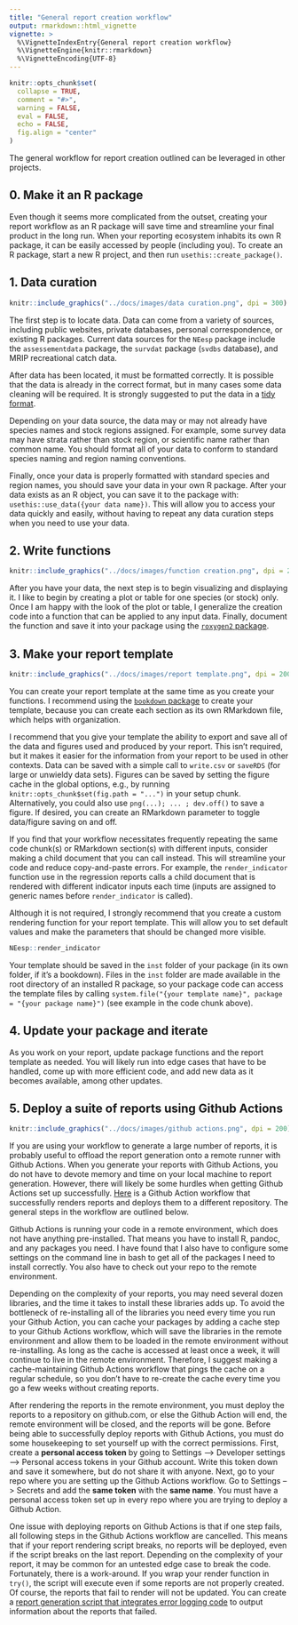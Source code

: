 ```yaml
---
title: "General report creation workflow"
output: rmarkdown::html_vignette
vignette: >
  %\VignetteIndexEntry{General report creation workflow}
  %\VignetteEngine{knitr::rmarkdown}
  %\VignetteEncoding{UTF-8}
---
```


```r
knitr::opts_chunk$set(
  collapse = TRUE,
  comment = "#>",
  warning = FALSE,
  eval = FALSE,
  echo = FALSE,
  fig.align = "center"
)
```

The general workflow for report creation outlined can be leveraged in other projects. 

## 0. Make it an R package

Even though it seems more complicated from the outset, creating your report workflow as an R package will save time and streamline your final product in the long run. When your reporting ecosystem inhabits its own R package, it can be easily accessed by people (including you). To create an R package, start a new R project, and then run `usethis::create_package()`.

## 1. Data curation

```r
knitr::include_graphics("../docs/images/data curation.png", dpi = 300)
```

The first step is to locate data. Data can come from a variety of sources, including public websites, private databases, personal correspondence, or existing R packages.  Current data sources for the `NEesp` package include the `assessementdata` package, the `survdat` package (`svdbs` database), and MRIP recreational catch data. 

After data has been located, it must be formatted correctly. It is possible that the data is already in the correct format, but in many cases some data cleaning will be required. It is strongly suggested to put the data in a [tidy format](https://cran.r-project.org/web/packages/tidyr/vignettes/tidy-data.html).

Depending on your data source, the data may or may not already have species names and stock regions assigned. For example, some survey data may have strata rather than stock region, or scientific name rather than common name. You should format all of your data to conform to standard species naming and region naming conventions.

Finally, once your data is properly formatted with standard species and region names, you should save your data in your own R package. After your data exists as an R object, you can save it to the package with: `usethis::use_data({your data name})`. This will allow you to access your data quickly and easily, without having to repeat any data curation steps when you need to use your data.

## 2. Write functions

```r
knitr::include_graphics("../docs/images/function creation.png", dpi = 200)
```

After you have your data, the next step is to begin visualizing and displaying it. I like to begin by creating a plot or table for one species (or stock) only. Once I am happy with the look of the plot or table, I generalize the creation code into a function that can be applied to any input data. Finally, document the function and save it into your package using the [`roxygen2` package](https://cran.r-project.org/web/packages/roxygen2/vignettes/roxygen2.html). 

## 3. Make your report template

```r
knitr::include_graphics("../docs/images/report template.png", dpi = 200)
```

You can create your report template at the same time as you create your functions. I recommend using the [`bookdown` package](https://bookdown.org/yihui/bookdown/) to create your template, because you can create each section as its own RMarkdown file, which helps with organization.

I recommend that you give your template the ability to export and save all of the data and figures used and produced by your report. This isn't required, but it makes it easier for the information from your report to be used in other contexts. Data can be saved with a simple call to `write.csv` or `saveRDS` (for large or unwieldy data sets). Figures can be saved by setting the figure cache in the global options, e.g., by running `knitr::opts_chunk$set(fig.path = "...")` in your setup chunk. Alternatively, you could also use `png(...); ... ; dev.off()` to save a figure. If desired, you can create an RMarkdown parameter to toggle data/figure saving on and off.

If you find that your workflow necessitates frequently repeating the same code chunk(s) or RMarkdown section(s) with different inputs, consider making a child document that you can call instead. This will streamline your code and reduce copy-and-paste errors. For example, the `render_indicator` function use in the regression reports calls a child document that is rendered with different indicator inputs each time (inputs are assigned to generic names before `render_indicator` is called).

Although it is not required, I strongly recommend that you create a custom rendering function for your report template. This will allow you to set default values and make the parameters that should be changed more visible.

```r
NEesp::render_indicator
```

Your template should be saved in the `inst` folder of your package (in its own folder, if it's a bookdown). Files in the `inst` folder are made available in the root directory of an installed R package, so your package code can access the template files by calling `system.file("{your template name}", package = "{your package name}")` (see example in the code chunk above).

## 4. Update your package and iterate

As you work on your report, update package functions and the report template as needed. You will likely run into edge cases that have to be handled, come up with more efficient code, and add new data as it becomes available, among other updates. 

## 5. Deploy a suite of reports using Github Actions

```r
knitr::include_graphics("../docs/images/github actions.png", dpi = 200)
```

If you are using your workflow to generate a large number of reports, it is probably useful to offload the report generation onto a remote runner with Github Actions. When you generate your reports with Github Actions, you do not have to devote memory and time on your local machine to report generation. However, there will likely be some hurdles when getting Github Actions set up successfully. [Here](https://github.com/NOAA-EDAB/esp_data_aggregation/blob/main/.github/workflows/render_indicator_reports_dev.yaml) is a Github Action workflow that successfully renders reports and deploys them to a different repository. The general steps in the workflow are outlined below.

Github Actions is running your code in a remote environment, which does not have anything pre-installed. That means you have to install R, pandoc, and any packages you need. I have found that I also have to configure some settings on the command line in bash to get all of the packages I need to install correctly. You also have to check out your repo to the remote environment. 

Depending on the complexity of your reports, you may need several dozen libraries, and the time it takes to install these libraries adds up. To avoid the bottleneck of re-installing all of the libraries you need every time you run your Github Action, you can cache your packages by adding a cache step to your Github Actions workflow, which will save the libraries in the remote environment and allow them to be loaded in the remote environment without re-installing. As long as the cache is accessed at least once a week, it will continue to live in the remote environment. Therefore, I suggest making a cache-maintaining Github Actions workflow that pings the cache on a regular schedule, so you don't have to re-create the cache every time you go a few weeks without creating reports.

After rendering the reports in the remote environment, you must deploy the reports to a repository on github.com, or else the Github Action will end, the remote environment will be closed, and the reports will be gone. Before being able to successfully deploy reports with Github Actions, you must do some housekeeping to set yourself up with the correct permissions. First, create a **personal access token** by going to Settings --> Developer settings --> Personal access tokens in  your Github account. Write this token down and save it somewhere, but do not share it with anyone. Next, go to your repo where you are setting up the Github Actions workflow. Go to Settings --> Secrets and add the **same token** with the **same name**. You must have a personal access token set up in every repo where you are trying to deploy a Github Action.

One issue with deploying reports on Github Actions is that if one step fails, all following steps in the Github Actions workflow are cancelled. This means that if your report rendering script breaks, no reports will be deployed, even if the script breaks on the last report. Depending on the complexity of your report, it may be common for an untested edge case to break the code. Fortunately, there is a work-around. If you wrap your render function in `try()`, the script will execute even if some reports are not properly created. Of course, the reports that fail to render will not be updated. You can create a [report generation script that integrates error logging code](https://github.com/NOAA-EDAB/esp_data_aggregation/blob/main/R-scripts/render%20dev%20report%20with%20errors.R) to output information about the reports that failed.



